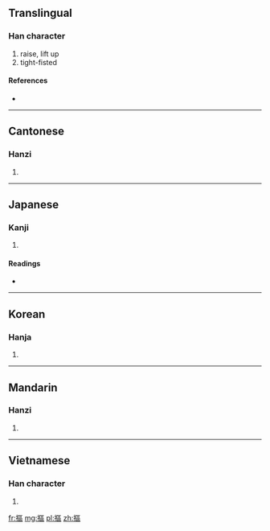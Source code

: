 {{also|抠}}
==Translingual==

===Han character===
{{Han char|rn=64|rad=手|as=11|sn=14|four=5101<sub>6</sub>|canj=手尸口口 (QSRR)}}

# raise, lift up
# tight-fisted

====References====
* {{Han ref|kx=0451.240|dkj=12638|dj=0802.030|hdz=31943.040|uh=6473|ud=25715|bh=E1E0|bd=57824}}

----

==Cantonese==

===Hanzi===
{{yue-hanzi|jyut=|y=kau1|sim=抠}}

# {{defn|lang=yue|sort=手11}}

----

==Japanese==

===Kanji===
{{ja-kanji|grade=|rs=手11}}

# {{defn|lang=ja|sort=手11}}

====Readings====
* {{ja-readings|on=[[こう]] (kō), [[く]] (ku), [[おう]] (ō), [[う]] (u)|kun=[[ひろう]] (hirou)}}

----

==Korean==

===Hanja===
{{ko-hanja|hangeul=구|eumhun=|rv=gu|mr=ku|y=kwu}}

# {{defn|lang=ko|sort=手11}}

----

==Mandarin==

===Hanzi===
{{cmn-hanzi|sim=抠|pin=[[kōu]] ([[kou1]]), [[shè]] ([[she4]])|wg=k'ou<sup>1</sup>, she<sup>4</sup>}}

# {{defn|lang=cmn|sort=手11}}

----

==Vietnamese==

===Han character===
{{vi-hantu|[[khu]], [[khua]], [[so]], [[xô]], [[xua]], [[đùa]], [[khùa]], [[khuá]], [[sù]]|rs=手11}}

# {{defn|lang=vi|sort=手11}}

[[fr:摳]]
[[mg:摳]]
[[pl:摳]]
[[zh:摳]]